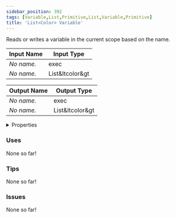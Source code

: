 ```yaml
---
sidebar_position: 392
tags: [Variable,List,Primitive,List,Variable,Primitive]
title: 'List<Color> Variable'
---
```


Reads or writes a variable in the current scope based on the name.



<DocusaurusSvg />

| Input Name | Input Type |
|-----------|-----------|
| *No name.* | exec |
| *No name.* | List&ltcolor&gt |

| Output Name | Output Type |
|-----------|-----------|
| *No name.* | exec |
| *No name.* | List&ltcolor&gt |


<details>
  <summary>Properties</summary>
  <div>
    <div>
    <table>
      <thead>
        <tr>
          <th>Is beta required?</th>
          <th>No</th>
        </tr>
        <tr>
          <th>Is this chip a trolling risk?</th>
          <th>No</th>
        </tr>
        <tr>
          <th>Is this chip a role assignment risk?</th>
          <th>No</th>
        </tr>
        <tr>
          <th>Chip UUID</th>
          <th>9216dded-da74-49a7-a327-5750f4809787</th>
        </tr>
        <tr>
          <th>Room availability</th>
          <th>Available everywhere</th>
        </tr>
      </thead>
    </table>
    </div>
  </div>
</details>

### Uses

None so far!

### Tips

None so far!

### Issues

None so far!